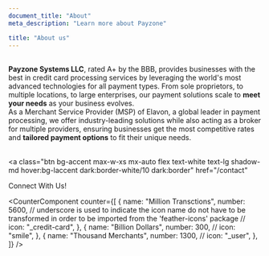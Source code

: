 ```yaml
---
document_title: "About"
meta_description: "Learn more about Payzone"

title: "About us"
---
```


<br />

<a>
  <b class="text-primary">Payzone Systems LLC</b>, rated A+ by the BBB, provides
  businesses with the best in credit card processing services by leveraging the
  world's most advanced technologies for all payment types. From sole
  proprietors, to multiple locations, to large enterprises, our payment
  solutions scale to <b>meet your needs</b> as your business evolves.
</a>
<br />
<a>
  As a Merchant Service Provider (MSP) of Elavon, a global leader in payment
  processing, we offer industry-leading solutions while also acting as a broker
  for multiple providers, ensuring businesses get the most competitive rates and
  <b>tailored payment options</b> to fit their unique needs.
</a>
<br />
<br />

<a
  class="btn bg-accent max-w-xs mx-auto flex text-white text-lg shadow-md hover:bg-laccent dark:border-white/10 dark:border"
  href="/contact"
>
  Connect With Us!
</a>

<CounterComponent
  counter={[
    {
      name: "Million Transctions",
      number: 5600,
      // underscore is used to indicate the icon name do not have to be transformed in order to be imported from the 'feather-icons' package
      // icon: "_credit-card",
    },
    {
      name: "Billion Dollars",
      number: 300,
      // icon: "smile",
    },
    {
      name: "Thousand Merchants",
      number: 1300,
      //  icon: "_user",
    },
  ]}
/>

<br />
